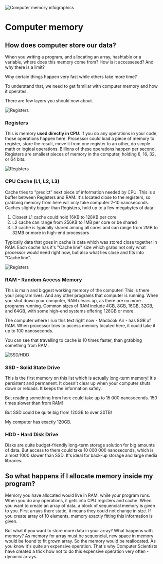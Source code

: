 
<Image
      src="https://res.cloudinary.com/ava-coding-com/image/upload/v1747812874/Algorithms%20Book/Static_arrays_uwlpsc.png"
      width={600}
      height={1000}
      alt="Computer memory infographics"
/>

# Computer memory

## How does computer store our data?

When you writing a program, and allocating an array, hashtable or a variable, where does this memory come from? 
How is it accessesed? 
And why there is a limit? 

Why certain things happen very fast while others take more time? 

To understand that, we need to get familiar with computer memory and how it operates.

There are few layers you should now about.

<Image
      src="https://res.cloudinary.com/ava-coding-com/image/upload/v1747989786/Algorithms%20Book/Registers_og3uz0.png"
      width={600}
      height={1000}
      alt="Registers"
/>

### Registers

This is memory **used directly in CPU**. If you do any operations in your code,
 those operations happen here.
Processor could load a piece of memory to register, store the result,
 move it from one register to an other, do simple math or logical operations.
 Billions of these operations happen per second. 
Registers are smallest pieces of memory in the computer, holding 8, 16, 32, or 64 bits.

<Image
      src="https://res.cloudinary.com/ava-coding-com/image/upload/v1747989785/Algorithms%20Book/l1_ckjm2s.png"
      width={600}
      height={1000}
      alt="Registers"
/>

### CPU Cache (L1, L2, L3)

Cache tries to "predict" next piece of information needed by CPU.
This is a buffer between Registers and RAM. 
It's located close to the registers, so grabbing memory from here will only take computer 2-10 nanoseconds.
Caches slightly bigger than Registers, hold up to a few megabytes of data:

1. Closest L1 cache could hold 16KB to 128KB per core
2. L2 cache can range from 256KB to 1MB per core or be shared
3. L3 cache is typically shared among all cores and can range from 2MB to 32MB or more in high-end processors

Typically data that goes in cache is data which was stored close together
 in RAM. Each cache has it's "Cache line" size which grabs not only what
  processor would need right now, but also what lies close and fits into
   "Cache line".

<Image
      src="https://res.cloudinary.com/ava-coding-com/image/upload/v1747989786/Algorithms%20Book/Ram_dqesnn.png"
      width={600}
      height={1000}
      alt="Registers"
/>

### RAM - Random Access Memory

This is main and biggest working memory of the computer! 
This is there your program lives. And any other programs that computer 
is running. When you shut down your computer, RAM clears up,
 as there are no more programs running.
Common sizes of RAM include 4GB, 8GB, 16GB, 32GB, and 64GB, with some high-end systems offering 128GB or more.

The computer where I run this text right now - Macbook Air - has 8GB of RAM.
When processor tries to access memory located here,
 it could take it up to 100 nanoseconds.

 You can see that travelling to cache is 10 times faster, than grabbing something from RAM.

<Image
      src="https://res.cloudinary.com/ava-coding-com/image/upload/v1747989785/Algorithms%20Book/Cpu_dhm28q.png"
      width={600}
      height={1000}
      alt="SSD/HDD"
/>

 ### SSD - Solid State Drive

 This is the first memory on this list which is actually long-term memory! 
 It's persistent and permanent.
 It doesn't clear up when your computer shuts down or reloads.
It keeps the information safely.

But reading something from here could take up to 15 000 nanoseconds. 
150 times slower than from RAM!

But SSD could be quite big from 120GB to over 30TB!

My computer has exactly 120GB. 

### HDD - Hard Disk Drive

Disks are quite budget-friendly long-term storage solution for big amounts of data.
But access to them could take 10 000 000 nanoseconds, which is almost 1000 slower than SSD.
It's ideal for back-up storage and large media libraries.


## So what happens if I allocate memory inside my program?

Memory you have allocated would live in RAM, while your program runs.
When you do any operations, it gets into CPU registers and cache.
When you want to create an array of data, a block of sequencial memory is given to you.
First arrays there static, it means they could not change in size.
If you create array of 10 elements, memory exactly fitting this information is given.


But what if you want to store more data in your array?
What happens with memory?
As memory for array must be sequencial, new space in memory would be found to fit grown array.
So the memory would be reallocated. 
As you know it's quite an expensive operation.
That's why Computer Scientists have created a trick how not to do this expensive operation very often - dynamic arrays.






